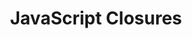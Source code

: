 ---
title: 'JavaScript Closures'
publishedAt: '2024-04-14'
summary: ''
slug: ''
link: 'https://medium.com/yaz%C4%B1l%C4%B1ma-dair/javascript-closures-8b5db7294941'
tag: 'javascript'
---